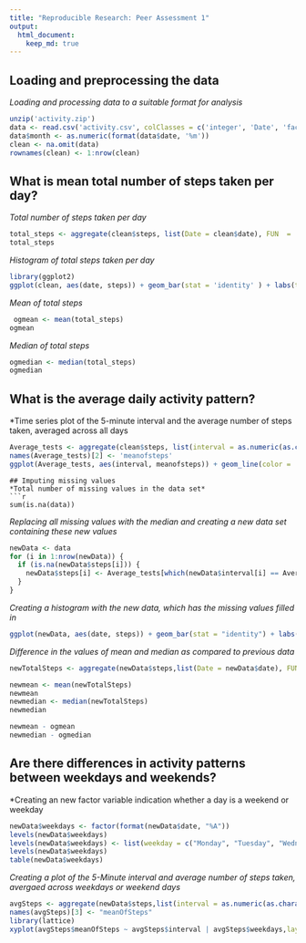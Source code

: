 ```yaml
---
title: "Reproducible Research: Peer Assessment 1"
output: 
  html_document:
    keep_md: true
---
```



## Loading and preprocessing the data
*Loading and processing data to a suitable format for analysis*
```r
unzip('activity.zip')
data <- read.csv('activity.csv', colClasses = c('integer', 'Date', 'factor'))
data$month <- as.numeric(format(data$date, '%m'))
clean <- na.omit(data)
rownames(clean) <- 1:nrow(clean)
```


## What is mean total number of steps taken per day?
*Total number of steps taken per day*
```r
total_steps <- aggregate(clean$steps, list(Date = clean$date), FUN  = 'sum')$x
total_steps
```
*Histogram of total steps taken per day*
```r
library(ggplot2)
ggplot(clean, aes(date, steps)) + geom_bar(stat = 'identity' ) + labs(title = 'histogram of total number of steps taken per day', x = 'Date', y = 'Number of steps')
```
*Mean of total steps*
```r
 ogmean <- mean(total_steps)
ogmean
```
 *Median of total steps*
```r
ogmedian <- median(total_steps)
ogmedian
```
## What is the average daily activity pattern?
*Time series plot of the 5-minute interval and the average number of steps taken, averaged across all days
```r
Average_tests <- aggregate(clean$steps, list(interval = as.numeric(as.character(clean$interval))), FUN = 'mean')
names(Average_tests)[2] <- 'meanofsteps'
ggplot(Average_tests, aes(interval, meanofsteps)) + geom_line(color = 'black') + labs(title = "Time Series Plot of the 5-minute Interval", x = "5-minute intervals", y = "Average Number of Steps Taken")
```
```
## Imputing missing values
*Total number of missing values in the data set*
```r
sum(is.na(data))
```
*Replacing all missing values with the median and creating a new data set containing these new values*
```r
newData <- data 
for (i in 1:nrow(newData)) {
  if (is.na(newData$steps[i])) {
    newData$steps[i] <- Average_tests[which(newData$interval[i] == Average_tests$interval), ]$meanofsteps
  }
}

```
*Creating a histogram with the new data, which has the missing values filled in *
```r
ggplot(newData, aes(date, steps)) + geom_bar(stat = "identity") + labs(title = "Histogram of Total Number of Steps Taken Each Day (no missing data)", x = "Date", y = "Total number of steps")
```
*Difference in the values of mean and median as compared to previous data*
```r

newTotalSteps <- aggregate(newData$steps,list(Date = newData$date), FUN = "sum")$x

newmean <- mean(newTotalSteps)
newmean
newmedian <- median(newTotalSteps)
newmedian

newmean - ogmean
newmedian - ogmedian
```
## Are there differences in activity patterns between weekdays and weekends?
*Creating an new factor variable indication whether a day is a weekend or weekday
```r
newData$weekdays <- factor(format(newData$date, "%A"))
levels(newData$weekdays)
levels(newData$weekdays) <- list(weekday = c("Monday", "Tuesday", "Wednesday", "Thursday", "Friday"), weekend = c("Saturday", "Sunday"))
levels(newData$weekdays)
table(newData$weekdays)
```
*Creating a plot of the 5-Minute interval and average number of steps taken, avergaed across weekdays or weekend days*
```r
avgSteps <- aggregate(newData$steps,list(interval = as.numeric(as.character(newData$interval)) , weekdays = newData$weekdays), FUN = "mean")
names(avgSteps)[3] <- "meanOfSteps"
library(lattice)
xyplot(avgSteps$meanOfSteps ~ avgSteps$interval | avgSteps$weekdays,layout = c(1, 2), type = "l", xlab = "Interval", ylab = "Number of steps")
```

